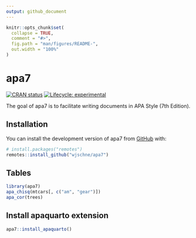 ```yaml
---
output: github_document
---
```


<!-- README.md is generated from README.Rmd. Please edit that file -->

```r
knitr::opts_chunk$set(
  collapse = TRUE,
  comment = "#>",
  fig.path = "man/figures/README-",
  out.width = "100%"
)
```

# apa7

<!-- badges: start -->
[![CRAN status](https://www.r-pkg.org/badges/version/apa7)](https://CRAN.R-project.org/package=apa7)
[![Lifecycle: experimental](https://img.shields.io/badge/lifecycle-experimental-orange.svg)](https://lifecycle.r-lib.org/articles/stages.html#experimental)
<!-- badges: end -->

The goal of apa7 is to facilitate writing documents in APA Style (7th Edition).

## Installation

You can install the development version of apa7 from [GitHub](https://github.com/) with:

``` r
# install.packages("remotes")
remotes::install_github("wjschne/apa7")
```



## Tables

```r
library(apa7)
apa_chisq(mtcars[, c("am", "gear")])
apa_cor(trees)
```


## Install apaquarto extension

``` r
apa7::install_apaquarto()
```
